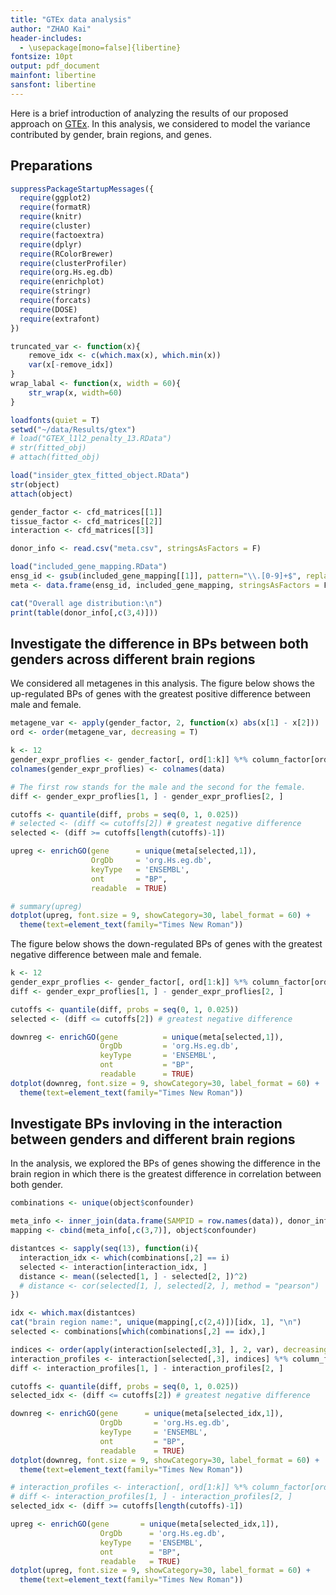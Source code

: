 ```yaml
---
title: "GTEx data analysis"
author: "ZHAO Kai"
header-includes:
  - \usepackage[mono=false]{libertine}
fontsize: 10pt
output: pdf_document
mainfont: libertine
sansfont: libertine
---
```


Here is a brief introduction of analyzing the results of our proposed approach on [GTEx](https://https://www.gtexportal.org). In this analysis, we considered to model the variance contributed by gender, brain regions, and genes.

##  Preparations
```r
suppressPackageStartupMessages({
  require(ggplot2)
  require(formatR)
  require(knitr)
  require(cluster)
  require(factoextra)
  require(dplyr)
  require(RColorBrewer)
  require(clusterProfiler)
  require(org.Hs.eg.db)
  require(enrichplot)
  require(stringr)
  require(forcats)
  require(DOSE)
  require(extrafont)
})

truncated_var <- function(x){
    remove_idx <- c(which.max(x), which.min(x))
    var(x[-remove_idx])
}
wrap_labal <- function(x, width = 60){
    str_wrap(x, width=60)
}
```


```r
loadfonts(quiet = T)
setwd("~/data/Results/gtex")
# load("GTEX_l1l2_penalty_13.RData")
# str(fitted_obj)
# attach(fitted_obj)

load("insider_gtex_fitted_object.RData")
str(object)
attach(object)

gender_factor <- cfd_matrices[[1]]
tissue_factor <- cfd_matrices[[2]]
interaction <- cfd_matrices[[3]]

donor_info <- read.csv("meta.csv", stringsAsFactors = F)

load("included_gene_mapping.RData")
ensg_id <- gsub(included_gene_mapping[[1]], pattern="\\.[0-9]+$", replacement="")
meta <- data.frame(ensg_id, included_gene_mapping, stringsAsFactors = F)

cat("Overall age distribution:\n")
print(table(donor_info[,c(3,4)]))
```

## Investigate the difference in BPs between both genders across different brain regions

We considered all metagenes in this analysis. The figure below shows the up-regulated BPs of genes with the greatest positive difference between male and female. 

```r
metagene_var <- apply(gender_factor, 2, function(x) abs(x[1] - x[2]))
ord <- order(metagene_var, decreasing = T)

k <- 12
gender_expr_proflies <- gender_factor[, ord[1:k]] %*% column_factor[ord[1:k],]
colnames(gender_expr_proflies) <- colnames(data)

# The first row stands for the male and the second for the female.
diff <- gender_expr_proflies[1, ] - gender_expr_proflies[2, ]

cutoffs <- quantile(diff, probs = seq(0, 1, 0.025))
# selected <- (diff <= cutoffs[2]) # greatest negative difference
selected <- (diff >= cutoffs[length(cutoffs)-1])

upreg <- enrichGO(gene      = unique(meta[selected,1]),
                  OrgDb     = 'org.Hs.eg.db',
                  keyType   = 'ENSEMBL',
                  ont       = "BP",
                  readable  = TRUE)

# summary(upreg)
dotplot(upreg, font.size = 9, showCategory=30, label_format = 60) +
  theme(text=element_text(family="Times New Roman"))
```

The figure below shows the down-regulated BPs of genes with the greatest negative difference between male and female. 

```r
k <- 12
gender_expr_proflies <- gender_factor[, ord[1:k]] %*% column_factor[ord[1:k],]
diff <- gender_expr_proflies[1, ] - gender_expr_proflies[2, ]

cutoffs <- quantile(diff, probs = seq(0, 1, 0.025))
selected <- (diff <= cutoffs[2]) # greatest negative difference

downreg <- enrichGO(gene          = unique(meta[selected,1]),
                    OrgDb         = 'org.Hs.eg.db',
                    keyType       = 'ENSEMBL',
                    ont           = "BP",
                    readable      = TRUE)
dotplot(downreg, font.size = 9, showCategory=30, label_format = 60) +
  theme(text=element_text(family="Times New Roman"))
```

## Investigate BPs invloving in the interaction between genders and different brain regions

In the analysis, we explored the BPs of genes showing the difference in the brain region in which there is the greatest difference in correlation between both gender.

```r
combinations <- unique(object$confounder)

meta_info <- inner_join(data.frame(SAMPID = row.names(data)), donor_info)
mapping <- cbind(meta_info[,c(3,7)], object$confounder)

distantces <- sapply(seq(13), function(i){
  interaction_idx <- which(combinations[,2] == i)
  selected <- interaction[interaction_idx, ]
  distance <- mean((selected[1, ] - selected[2, ])^2)
  # distance <- cor(selected[1, ], selected[2, ], method = "pearson")
})

idx <- which.max(distantces)
cat("brain region name:", unique(mapping[,c(2,4)])[idx, 1], "\n")
selected <- combinations[which(combinations[,2] == idx),]
```

```r
indices <- order(apply(interaction[selected[,3], ], 2, var), decreasing = T)[1:2]
interaction_profiles <- interaction[selected[,3], indices] %*% column_factor[indices,]
diff <- interaction_profiles[1, ] - interaction_profiles[2, ]

cutoffs <- quantile(diff, probs = seq(0, 1, 0.025))
selected_idx <- (diff <= cutoffs[2]) # greatest negative difference

downreg <- enrichGO(gene      = unique(meta[selected_idx,1]),
                    OrgDb       = 'org.Hs.eg.db',
                    keyType     = 'ENSEMBL',
                    ont         = "BP",
                    readable    = TRUE)
dotplot(downreg, font.size = 9, showCategory=30, label_format = 60) +
  theme(text=element_text(family="Times New Roman"))
```

```r
# interaction_profiles <- interaction[, ord[1:k]] %*% column_factor[ord[1:k],]
# diff <- interaction_profiles[1, ] - interaction_profiles[2, ]
selected_idx <- (diff >= cutoffs[length(cutoffs)-1])

upreg <- enrichGO(gene       = unique(meta[selected_idx,1]),
                    OrgDb      = 'org.Hs.eg.db',
                    keyType    = 'ENSEMBL',
                    ont        = "BP",
                    readable   = TRUE)
dotplot(upreg, font.size = 9, showCategory=30, label_format = 60) +
  theme(text=element_text(family="Times New Roman"))
```